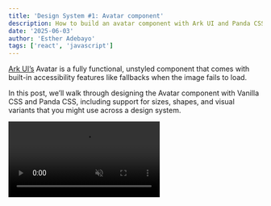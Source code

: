 ```yaml
---
title: 'Design System #1: Avatar component'
description: How to build an avatar component with Ark UI and Panda CSS
date: '2025-06-03'
author: 'Esther Adebayo'
tags: ['react', 'javascript']
---
```


[Ark UI’s](https://ark-ui.com/docs/components/avatar) Avatar is a fully functional, unstyled component that comes with
built-in accessibility features like fallbacks when the image fails to load.

In this post, we’ll walk through designing the Avatar component with Vanilla CSS and Panda CSS, including support for
sizes, shapes, and visual variants that you might use across a design system.

<video src="/blog/avatar/avatar-intro.mp4" autoPlay loop muted playsinline />

## Anatomy

To set up the avatar correctly, you'll need to understand its anatomy and how we name its parts. Each part includes
a data-part attribute to help identify them in the DOM.

<Anatomy id="avatar" />

- **root** - The outer wrapper of the avatar
- **image** - The user’s profile image
- **fallback** - If the image is missing, broken, or slow to load, the fallback is shown instead

Below is the simple usage of the Avatar component:

```jsx
import { Avatar } from '@ark-ui/react/avatar'

export const Basic = () => (
  <Avatar.Root>
    <Avatar.Fallback>PA</Avatar.Fallback>
    <Avatar.Image src="https://i.pravatar.cc/300" alt="avatar" />
  </Avatar.Root>
)
```

When rendered in the DOM, it looks like

```html
<div data-scope="avatar" data-part="root">
  <img data-scope="avatar" data-part="image" />
  <span data-scope="avatar" data-part="fallback">EA</span>
</div>
```

Each part of avatar component comes with **data attributes** like:

- `data-scope="avatar"`
- `data-part="root" | "image" | "fallback"`

This makes styling predictable for reusable design systems because you don’t need to invent class names like
`.my-avatar-img` or worry about conflicts.

## Styling

Most components come in different sizes, shapes, and variants, and if you’re not intentional with how you style, your
styles can quickly get out of hand.

That’s why it helps to start **_thinking in recipes_**.

A recipe is a structured way to define styles for a component including all its parts and variants in one place. With a
recipe, you can:

- Set up **base styles** that apply to every instance of the component.
- Add **size variants** (e.g., `sm`, `md`, `lg`) that adjust dimensions and font size.
- Include **visual variants** (e.g., `subtle`, `solid`, `outline`) for different use cases.
- Control **shape variants** (e.g., `rounded`, `square`, `circle`) to match your design system.

Essentially, recipes help you group related styles together and reuse them in a consistent way.

This keeps your components clean, your code easier to manage, and your design system more maintainable over time.

Here’s a breakdown of the available configuration options for the Avatar.

### **Size Options**

This affects both the width/height and font size (for fallback initials). Available values are:

- `xs` – extra small
- `sm` – small
- `md` – medium
- `lg` – large
- `xl` – extra large

<img src="/blog/avatar/size-options.png" alt="size-options" />

### Variant Options

The variant property controls the background and text color styles for the avatar.

Available values are:

- `subtle` – light background with accent text
- `solid` – bold background with white text
- `outline` – transparent background with a border

<img src="/blog/avatar/variant-options.png" alt="variant-options" />

### Shape Options

The shape option determines the avatar’s border-radius. Available values are:

- `rounded` – slightly rounded corners
- `square` – hard edges
- `full` – fully circular

<img src="/blog/avatar/shape-options.png" alt="shape-options" />

## Vanilla CSS

Let’s start by styling the Avatar using Vanilla CSS. To implement this, leverage CSS variables as much as possible to
avoid repetition.

> You can find the full source code for this project on
> [GitHub](https://github.com/estheragbaje/ark-react-vanilla-css/tree/avatar).

### Base Styles

These are the default, foundational styles applied to a component before any customization. Use `data-scope="avatar"`
and `data-part` attributes to target the different parts.

Add the following to your `avatar.css` stylesheet:

```css
/* Avatar root */
[data-scope='avatar'][data-part='root'] {
  display: inline-flex;
  align-items: center;
  justify-content: center;
  position: relative;
  font-weight: 500;
  vertical-align: top;
  user-select: none;
  flex-shrink: 0;

  width: var(--avatar-size, 40px);
  height: var(--avatar-size, 40px);
  font-size: var(--avatar-font-size, 1rem);
  border-radius: var(--avatar-radius, 9999px);
}

/* Avatar image */
[data-scope='avatar'][data-part='image'] {
  width: 100%;
  height: 100%;
  object-fit: cover;
  border-radius: var(--avatar-radius, 9999px);
}

/* Fallback */
[data-scope='avatar'][data-part='fallback'] {
  font-size: var(--avatar-font-size, 1rem);
  font-weight: 500;
  line-height: 1;
  text-transform: uppercase;
  border-radius: var(--avatar-radius, 9999px);
}
```

### Size Variant

Define classes for the small and large sizes using CSS variables.

```css

.avatar--xs {
  --avatar-size: 2rem;
  --avatar-font-size: 0.75rem;
}

.avatar--sm {
  --avatar-size: 2.25rem;
  --avatar-font-size: 0.875rem;
}

.avatar--md {
  --avatar-size: 2.5rem;
  --avatar-font-size: 1rem;
}

.avatar--lg {
  --avatar-size: 2.75rem;
  --avatar-font-size: 1rem;
}

.avatar--xl {
  --avatar-size: 3rem;
  --avatar-font-size: 1.125rem;

```

## Shape Variants

Change the look of the Avatar with shape variants

```css
.avatar--rounded {
  --avatar-radius: 12px;
}

.avatar--square {
  --avatar-radius: 0px;
}

.avatar--full {
  --avatar-radius: 9999px;
}
```

## Visual Variants

Lastly, define the look and feel of a component.

```css
.avatar--subtle {
  background-color: #e0e7ff;
  color: #4f46e5;
}

.avatar--solid {
  background-color: #4f46e5;
  color: #ffffff;
}

.avatar--outline {
  background-color: transparent;
  color: #4f46e5;
  border: 1px solid #e0e7ff;
}
```

## Using the Recipe

Now that we’ve defined our base styles, added a few sizes, shapes, and visual style variants, let’s put them all
together to see how it works in practice.

Here’s how you can apply styles to your avatar component using classes like `avatar--sm`, `avatar--rounded`, or
`avatar--solid`.

```tsx
<Avatar.Root className='avatar--sm'>
  <Avatar.Fallback>AB</Avatar.Fallback>
  <Avatar.Image src='https://i.pravatar.cc/300' alt='avatar' />
</Avatar.Root>

<Avatar.Root className='avatar--rounded'>
  <Avatar.Fallback>AB</Avatar.Fallback>
  <Avatar.Image src='https://i.pravatar.cc/300' alt='avatar' />
</Avatar.Root>

<Avatar.Root className='avatar--solid'>
  <Avatar.Fallback>AB</Avatar.Fallback>
  <Avatar.Image src='https://i.pravatar.cc/300' alt='avatar' />
</Avatar.Root>
```

## Combining size, variant and shape Classes

In addition to applying individual size classes, you can enhance the avatar's visual appearance by combining multiple
class-based variants.

This helps you get more flexibility and consistency across your UI components.

Here’s a full example of how you’ll use the defined styles on the Avatar.

```tsx
<Avatar.Root className="avatar--lg avatar--solid avatar--full">
  <Avatar.Fallback>AB</Avatar.Fallback>
  <Avatar.Image src="https://i.pravatar.cc/300" alt="avatar" />
</Avatar.Root>
```

This example renders a large, solid and fully rounded avatar.

## Panda CSS

Recipes are a built-in concept in Panda CSS and they integrate nicely with Ark UI components. To organize styles cleanly
across all parts of a component, we use a **slot recipe**. Slot recipes come in handy when you need to apply style
variations to multiple parts of a component.

We’ll also be using the built in [design tokens](https://panda-css.com/docs/theming/tokens) in Panda CSS.

> You can find the full source code for this project on
> [GitHub](https://github.com/estheragbaje/ark-react-panda-css/tree/avatar).

### Base Styles

To define the base styles, define a slot recipe, using the `sva` function, which maps to `data-scope="avatar"` and
`data-part` attributes.

A slot recipe has 5 main properties: `slots`, `className`, `base`, `variants` and `defaultVariants`.

Create an `avatar.ts` file and add the following to it

```tsx
// recipes/avatar.ts

import { sva } from '../../styled-system/css'
import { avatarAnatomy } from '@ark-ui/react/avatar'

export const avatarSlotRecipe = sva({
  slots: avatarAnatomy.keys(),
  className: 'avatar',
  base: {
    root: {
      display: 'inline-flex',
      alignItems: 'center',
      justifyContent: 'center',
      position: 'relative',
      fontWeight: 'medium',
      userSelect: 'none',
      flexShrink: '0',
      verticalAlign: 'top',
      w: '10',
      h: '10',
      fontSize: 'md',
      borderRadius: 'full',
    },
    image: {
      w: 'full',
      h: 'full',
      objectFit: 'cover',
      borderRadius: 'inherit',
    },
    fallback: {
      lineHeight: '1',
      fontWeight: 'medium',
      textTransform: 'uppercase',
      fontSize: 'md',
      borderRadius: 'inherit',
    },
  },
})
```

> `avatarAnatomy.keys()` is equivalent to listing out each part like so `[root, fallback, image]`

### Size Variant

Define the recipe for the size within the `size` key.

```tsx
import { sva } from '../../styled-system/css';
import { avatarAnatomy } from '@ark-ui/react/avatar'

export const avatarSlotRecipe = sva({
  slots: avatarAnatomy.keys(),
  className: 'avatar',
  base: {
     ... // base styles here
  },
   variants: {
    size: {
      xs: {
        root: { w: '8', h: '8', fontSize: 'xs' },
      },
      sm: {
        root: { w: '9', h: '9', fontSize: 'sm' },
      },
      md: {
        root: { w: '10', h: '10', fontSize: 'md' },
      },
      lg: {
        root: { w: '14', h: '14', fontSize: 'lg' },
      },
      xl: {
        root: { w: '16', h: '16', fontSize: 'xl' },
      },
    },
  },
});
```

### Shape Variants

Define the recipe for the shape within the `shape` key.

```tsx
import { sva } from '../../styled-system/css';
import { avatarAnatomy } from '@ark-ui/react/avatar'

export const avatarSlotRecipe = sva({
  slots: avatarAnatomy.keys(),
  className: 'avatar',
  base: {
      ... // base styles here
  },
  variants: {
    shape: {
      rounded: {
        root: { borderRadius: 'lg' },
      },
      square: {
        root: { borderRadius: '0' },
      },
      full: {
        root: { borderRadius: 'full' },
      },
    },

    },
  },
});
```

### Visual Variants

Define the recipe for the visual variants within the `variant` key.

```tsx
import { sva } from '../../styled-system/css';
import { avatarAnatomy } from '@ark-ui/react/avatar'

export const avatarSlotRecipe = sva({
  slots: avatarAnatomy.keys(),
  className: 'avatar',
  base: {
      ... // base styles here
  },
  variants: {
   variant: {
      subtle: {
        root: { bg: 'indigo.100', color: 'indigo.600' },
      },
      solid: {
        root: {
          bg: 'indigo.600',
          color: 'white',
        },
      },
      outline: {
        root: {
          bg: 'transparent',
          color: 'indigo.600',
          border: '1px solid #e0e7ff',
        },
      },
    },
  },
});
```

It’s a good practice to define `defaultVariants` when setting up your recipe. This allows you to specify which variant
values should be applied automatically if no specific variant is provided.

In this case you can set the default variants as `sm`, `full` and `subtle`.

```tsx
import { sva } from '../../styled-system/css';
import { avatarAnatomy } from '@ark-ui/react/avatar'

export const avatarSlotRecipe = sva({
  slots: avatarAnatomy.keys(),
  className: 'avatar',
  base: {
      ... // base styles here
  },
  variants:
		  ... // variants styles here
  },
   defaultVariants: {
    size: 'sm',
    shape: 'full',
    variant: 'subtle',
  },
});
```

## **Using the Recipe In Your Component**

To use this recipe in your component, import it:

```
 //avatar.tsx

import { avatarSlotRecipe } from './recipes/avatar';

```

Next, generate the styles for each part of the component:

```tsx
const classes = avatarSlotRecipe()
```

This returns an object with styles for each slot: `root`, `image`, and `fallback`.

You then apply the styles to each component part like this:

```tsx
<Avatar.Root className={classes.root}>
  <Avatar.Fallback className={classes.fallback}>PA</Avatar.Fallback>
  <Avatar.Image className={classes.image} src="https://i.pravatar.cc/300" alt="avatar" />
</Avatar.Root>
```

## Combining size, variant and shape

In addition to applying individual size classes, you can enhance the avatar's visual appearance by combining multiple
class-based variants. This helps you get more flexibility and consistency across your UI components.

```tsx
import { avatarSlotRecipe } from './recipes/avatar'

const classes = avatarSlotRecipe({ size: 'lg', variant: 'solid', shape: 'rounded' })

<Avatar.Root className={classes.root}>
  <Avatar.Fallback className={classes.fallback}>PA</Avatar.Fallback>
  <Avatar.Image className={classes.image} src="https://i.pravatar.cc/300" alt="avatar" />
</Avatar.Root>
```

This example renders a large, solid-colored, fully rounded avatar.

## **Conclusion**

Ark UI gives you the building blocks, but how you style those blocks is entirely up to you. Whether you're using Vanilla
CSS or a more scalable system like Panda CSS, the important thing is setting up your variants, sizes, and styles in a
way that’s easy to reuse and maintain as your design system grows.
